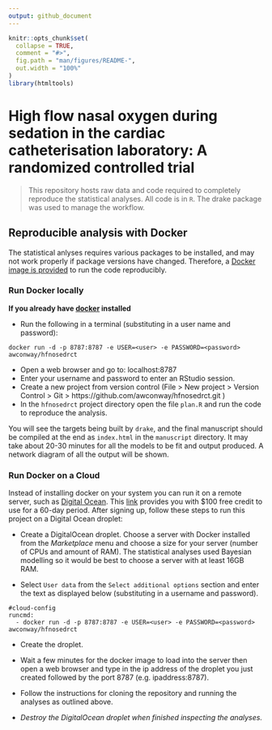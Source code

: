 ```yaml
---
output: github_document
---
```


<!-- README.md is generated from README.Rmd. Please edit that file -->

```r
knitr::opts_chunk$set(
  collapse = TRUE,
  comment = "#>",
  fig.path = "man/figures/README-",
  out.width = "100%"
)
library(htmltools)
```

# High flow nasal oxygen during sedation in the cardiac catheterisation laboratory: A randomized controlled trial

<!-- badges: start -->
<!-- badges: end -->

>This repository hosts raw data and code required to completely reproduce the statistical analyses.  All code is in `R`. The drake package was used to manage the workflow.

## Reproducible analysis with Docker

The statistical anlyses requires various packages to be installed, and may not work properly if package versions have changed. Therefore, a [Docker image is provided](https://hub.docker.com/repository/docker/awconway/hfnosedrct) to run the code reproducibly.

### Run Docker locally

**If you already have [docker](https://docs.docker.com/install/) installed**

- Run the following in a terminal (substituting in a user name and password):

```
docker run -d -p 8787:8787 -e USER=<user> -e PASSWORD=<password> awconway/hfnosedrct
```

- Open a web browser and go to: localhost:8787
- Enter your username and password to enter an RStudio session.
- Create a new project from version control (File > New project > Version Control > Git > https://github.com/awconway/hfnosedrct.git )
- In the `hfnosedrct` project directory open the file `plan.R` and run the code to reproduce the analysis.

You will see the targets being built by `drake`, and the final manuscript should be compiled at the end as `index.html` in the `manuscript` directory. It may take about 20-30 minutes for all the models to be fit and output produced. A network diagram of all the output will be shown. 


### Run Docker on a Cloud

Instead of installing docker on your system you can run it on a remote server, such as [Digital Ocean](https://www.digitialocean.com). This [link](https://m.do.co/c/89cf8df06791) provides you with $100 free credit to use for a 60-day period. After signing up, follow these steps to run this project on a Digital Ocean droplet:

- Create a DigitalOcean droplet. Choose a server with Docker installed from the *Marketplace* menu and choose a size for your server (number of CPUs and amount of RAM). The statistical analyses used Bayesian modelling so it would be best to choose a server with at least 16GB RAM.

- Select `User data` from the `Select additional options` section and enter the text as displayed below (substituting in a username and password).

```
#cloud-config
runcmd:
  - docker run -d -p 8787:8787 -e USER=<user> -e PASSWORD=<password> awconway/hfnosedrct
```

- Create the droplet.

- Wait a few minutes for the docker image to load into the server then open a web browser and type in the ip address of the droplet you just created followed by the port 8787 (e.g. ipaddress:8787).

- Follow the instructions for cloning the repository and running the analyses as outlined above.

- *Destroy the DigitalOcean droplet when finished inspecting the analyses.*

